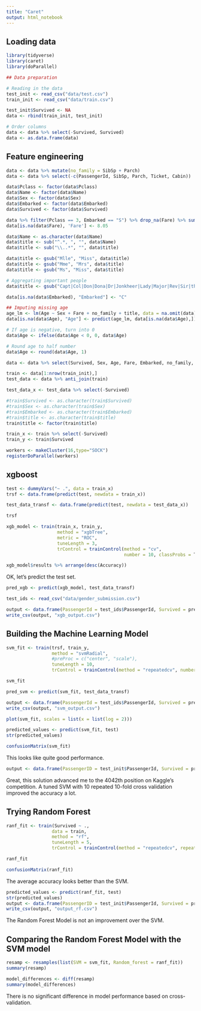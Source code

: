 ```yaml
---
title: "Caret"
output: html_notebook
---
```


## Loading data

```r
library(tidyverse)
library(caret)
library(doParallel)
```

```r
## Data preparation

# Reading in the data
test_init <- read_csv("data/test.csv")
train_init <- read_csv("data/train.csv")

test_init$Survived <- NA
data <- rbind(train_init, test_init)

# Order columns 
data <- data %>% select(-Survived, Survived)
data <- as.data.frame(data)
```

## Feature engineering

```r
data <- data %>% mutate(no_family = SibSp + Parch)
data <- data %>% select(-c(PassengerId, SibSp, Parch, Ticket, Cabin))

data$Pclass <- factor(data$Pclass)
data$Name <- factor(data$Name)
data$Sex <- factor(data$Sex)
data$Embarked <- factor(data$Embarked)
data$Survived <- factor(data$Survived)
```

```r
data %>% filter(Pclass == 3, Embarked == "S") %>% drop_na(Fare) %>% summarise(median_fare = median(Fare))
data[is.na(data$Fare), 'Fare'] <- 8.05
```

```r
data$Name <- as.character(data$Name)
data$title <- sub("^.*, ", "", data$Name)
data$title <- sub("\\..*", "", data$title)

data$title <- gsub("Mlle", "Miss", data$title)
data$title <- gsub("Mme", "Mrs", data$title)
data$title <- gsub("Ms", "Miss", data$title)

# Aggregating important people
data$title <- gsub("Capt|Col|Don|Dona|Dr|Jonkheer|Lady|Major|Rev|Sir|the Countess", "High_rank", data$title)

data[is.na(data$Embarked), "Embarked"] <- "C"

## Imputing missing age
age_lm <- lm(Age ~ Sex + Fare + no_family + title, data = na.omit(data))
data[is.na(data$Age), "Age"] <- predict(age_lm, data[is.na(data$Age),])

# If age is negative, turn into 0
data$Age <- ifelse(data$Age < 0, 0, data$Age)

# Round age to half number
data$Age <- round(data$Age, 1)

data <- data %>% select(Survived, Sex, Age, Fare, Embarked, no_family, title)

train <- data[1:nrow(train_init),]
test_data <- data %>% anti_join(train)

test_data_x <- test_data %>% select(-Survived)

#train$Survived <- as.character(train$Survived)
#train$Sex <- as.character(train$Sex)
#train$Embarked <- as.character(train$Embarked)
#train$title <- as.character(train$title)
train$title <- factor(train$title)

train_x <- train %>% select(-Survived)
train_y <- train$Survived

```

```r
workers <- makeCluster(16,type="SOCK")
registerDoParallel(workers)
```

## xgboost

```r
test <- dummyVars("~ .", data = train_x)
trsf <- data.frame(predict(test, newdata = train_x))

test_data_transf <- data.frame(predict(test, newdata = test_data_x))

trsf
```

```r
xgb_model <- train(train_x, train_y,
                   method = "xgbTree",
                   metric = "ROC",
                   tuneLength = 3,
                   trControl = trainControl(method = "cv",
                                            number = 10, classProbs = T))

xgb_model$results %>% arrange(desc(Accuracy))
```
OK, let's predict the test set.

```r
pred_xgb <- predict(xgb_model, test_data_transf)
```

```r
test_ids <- read_csv("data/gender_submission.csv")

output <- data.frame(PassengerId = test_ids$PassengerId, Survived = pred_xgb)
write_csv(output, "xgb_output.csv")
```

## Building the Machine Learning Model

```r
svm_fit <- train(trsf, train_y,
                 method = "svmRadial",
                 #preProc = c("center", "scale"),
                 tuneLength = 10,
                 trControl = trainControl(method = "repeatedcv", number = 10, repeats = 10))

svm_fit
```

```r
pred_svm <- predict(svm_fit, test_data_transf)

output <- data.frame(PassengerId = test_ids$PassengerId, Survived = pred_svm)
write_csv(output, "svm_output.csv")
```


```r
plot(svm_fit, scales = list(x = list(log = 2)))
```

```r
predicted_values <- predict(svm_fit, test)
str(predicted_values)
```

```r
confusionMatrix(svm_fit)
```
This looks like quite good performance.

```r
output <- data.frame(PassengerID = test_init$PassengerId, Survived = predicted_values)
```

Great, this solution advanced me to the 4042th position on Kaggle's competition. A tuned SVM with 10 repeated 10-fold cross validation improved the accuracy a lot.

## Trying Random Forest

```r
ranf_fit <- train(Survived ~ .,
                 data = train,
                 method = "rf",
                 tuneLength = 5,
                 trControl = trainControl(method = "repeatedcv", repeats = 10))
```

```r
ranf_fit
```

```r
confusionMatrix(ranf_fit)
```
The average accuracy looks better than the SVM.

```r
predicted_values <- predict(ranf_fit, test)
str(predicted_values)
output <- data.frame(PassengerID = test_init$PassengerId, Survived = predicted_values)
write_csv(output, "output_rf.csv")
```

The Random Forest Model is not an improvement over the SVM.

## Comparing the Random Forest Model with the SVM model

```r
resamp <- resamples(list(SVM = svm_fit, Random_forest = ranf_fit))
summary(resamp)
```

```r
model_differences <- diff(resamp)
summary(model_differences)
```

There is no significant difference in model performance based on cross-validation.






























